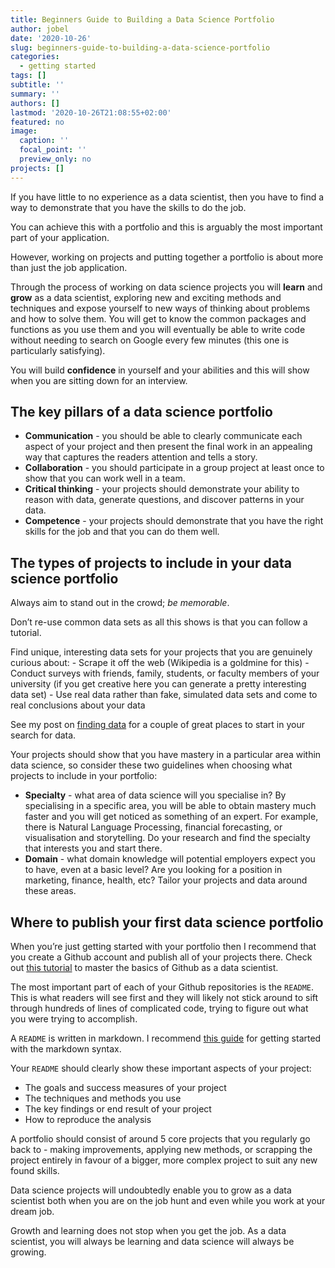 ```yaml
---
title: Beginners Guide to Building a Data Science Portfolio
author: jobel
date: '2020-10-26'
slug: beginners-guide-to-building-a-data-science-portfolio
categories:
  - getting started
tags: []
subtitle: ''
summary: ''
authors: []
lastmod: '2020-10-26T21:08:55+02:00'
featured: no
image:
  caption: ''
  focal_point: ''
  preview_only: no
projects: []
---
```


If you have little to no experience as a data scientist, then you have to find a way to demonstrate that you have the skills to do the job. 

You can achieve this with a portfolio and this is arguably the most important part of your application.

However, working on projects and putting together a portfolio is about more than just the job application.

Through the process of working on data science projects you will **learn** and **grow** as a data scientist, exploring new and exciting methods and techniques and expose yourself to new ways of thinking about problems and how to solve them. You will get to know the common packages and functions as you use them and you will eventually be able to write code without needing to search on Google every few minutes (this one is particularly satisfying). 

You will build **confidence** in yourself and your abilities and this will show when you are sitting down for an interview.

## The key pillars of a data science portfolio

- **Communication** - you should be able to clearly communicate each aspect of your project and then present the final work in an appealing way that captures the readers attention and tells a story.
- **Collaboration** - you should participate in a group project at least once to show that you can work well in a team.
- **Critical thinking** - your projects should demonstrate your ability to reason with data, generate questions, and discover patterns in your data. 
- **Competence** - your projects should demonstrate that you have the right skills for the job and that you can do them well.

## The types of projects to include in your data science portfolio

Always aim to stand out in the crowd; *be memorable*. 

Don't re-use common data sets as all this shows is that you can follow a tutorial.

Find unique, interesting data sets for your projects that you are genuinely curious about: 
- Scrape it off the web (Wikipedia is a goldmine for this)
- Conduct surveys with friends, family, students, or faculty members of your university (if you get creative here you can generate a pretty interesting data set)
- Use real data rather than fake, simulated data sets and come to real conclusions about your data

See my post on [finding data](/post/finding-data/) for a couple of great places to start in your search for data.

Your projects should show that you have mastery in a particular area within data science, so consider these two guidelines when choosing what projects to include in your portfolio:

- **Specialty** - what area of data science will you specialise in? By specialising in a specific area, you will be able to obtain mastery much faster and you will get noticed as something of an expert. For example, there is Natural Language Processing, financial forecasting, or visualisation and storytelling. Do your research and find the specialty that interests you and start there.
- **Domain** - what domain knowledge will potential employers expect you to have, even at a basic level? Are you looking for a position in marketing, finance, health, etc? Tailor your projects and data around these areas.

## Where to publish your first data science portfolio

When you're just getting started with your portfolio then I recommend that you create a Github account and publish all of your projects there. Check out [this tutorial](https://towardsdatascience.com/introduction-to-github-for-data-scientists-2cf8b9b25fba) to master the basics of Github as a data scientist.

The most important part of each of your Github repositories is the `README`. This is what readers will see first and they will likely not stick around to sift through hundreds of lines of complicated code, trying to figure out what you were trying to accomplish.

A `README` is written in markdown. I recommend [this guide](https://guides.github.com/features/mastering-markdown/) for getting started with the markdown syntax.

Your `README` should clearly show these important aspects of your project:

- The goals and success measures of your project
- The techniques and methods you use
- The key findings or end result of your project
- How to reproduce the analysis

A portfolio should consist of around 5 core projects that you regularly go back to - making improvements, applying new methods, or scrapping the project entirely in favour of a bigger, more complex project to suit any new found skills.

Data science projects will undoubtedly enable you to grow as a data scientist both when you are on the job hunt and even while you work at your dream job. 

Growth and learning does not stop when you get the job. As a data scientist, you will always be learning and data science will always be growing. 
